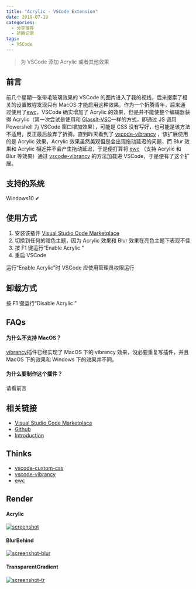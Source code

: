 ```yaml
---
title: "Acrylic - VSCode Extension"
date: 2019-07-19
categories:
  - 分享推荐
  - 折腾记录
tags:
  - VSCode
---
```


> 为 VSCode 添加 Acrylic 或者其他效果

## 前言

前几个星期一张带毛玻璃效果的 VSCode 的图片进入了我的视线，后来搜索了相关的设置教程发现只有 MacOS 才能启用这种效果，作为一个折腾青年，后来通过使用了[ewc](https://github.com/23phy/ewc)，VSCode 确实增加了 Acrylic 的效果，但是并不能使整个编辑器获得 Acrylic（第一次尝试是使用和 [GlassIt-VSC](https://github.com/hikarin522/GlassIt-VSC)一样的方式，即通过 JS 调用 Powershell 为 VSCode 窗口增加效果），可能是 CSS 没有写好，也可能是该方法不适用，反正最后放弃了折腾。直到昨天看到了 [vscode-vibrancy](https://github.com/EYHN/vscode-vibrancy) ，该扩展使用的是 Acrylic 效果，Acrylic 效果虽然美观但是会出现拖动延迟的问题，而 Blur 效果和 Acrylic 相近并不会产生拖动延迟，于是便打算将 [ewc](https://github.com/23phy/ewc) （支持 Acrylic 和 Blur 等效果）通过 [vscode-vibrancy](https://github.com/EYHN/vscode-vibrancy) 的方法加载进 VSCode，于是便有了这个扩展。

## 支持的系统

Windows10 ✔

## 使用方式

1. 安装该插件 [Visual Studio Code Marketplace](https://marketplace.visualstudio.com/items?itemName=syfxlin.vscode-acrylic)
2. 切换到任何的暗色主题，因为 Acrylic 效果和 Blur 效果在亮色主题下表现不佳
3. 按 F1 键运行“Enable Acrylic ”
4. 重启 VSCode

运行“Enable Acrylic”时 VSCode 应使用管理员权限运行

## 卸载方式

按 F1 键运行“Disable Acrylic ”

## FAQs

#### 为什么不支持 MacOS？

[vibrancy](https://github.com/EYHN/vscode-vibrancy)插件已经实现了 MacOS 下的 vibrancy 效果，没必要重复写插件，并且 MacOS 下的效果和 Windows 下的效果并不同。

#### 为什么要制作这个插件？

请看前言

## 相关链接

- [Visual Studio Code Marketplace](https://marketplace.visualstudio.com/items?itemName=syfxlin.vscode-acrylic)
- [Github](https://github.com/syfxlin/vscode-acrylic)
- [Introduction](https://blog.ixk.me/vscode-acrylic)

## Thinks

- [vscode-custom-css](https://github.com/be5invis/vscode-custom-css)
- [vscode-vibrancy](https://github.com/EYHN/vscode-vibrancy)
- [ewc](https://github.com/23phy/ewc)

## Render

#### [](https://github.com/syfxlin/vscode-acrylic#acrylic)Acrylic

[![screenshot](./screenshot.png)](https://raw.githubusercontent.com/syfxlin/vscode-acrylic/master/screenshot.png)

#### [](https://github.com/syfxlin/vscode-acrylic#blurbehind)BlurBehind

[![screenshot-blur](./screenshot-blur.png)](https://raw.githubusercontent.com/syfxlin/vscode-acrylic/master/screenshot-blur.png)

#### [](https://github.com/syfxlin/vscode-acrylic#transparentgradient)TransparentGradient

[![screenshot-tr](./screenshot-tr.png)](https://raw.githubusercontent.com/syfxlin/vscode-acrylic/master/screenshot-tr.png)

[](https://github.com/syfxlin/vscode-acrylic#uninstall)
